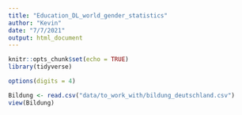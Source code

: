 ```yaml
---
title: "Education_DL_world_gender_statistics"
author: "Kevin"
date: "7/7/2021"
output: html_document
---
```


```r
knitr::opts_chunk$set(echo = TRUE)
library(tidyverse)
```


```r
options(digits = 4)

Bildung <- read.csv("data/to_work_with/bildung_deutschland.csv")
view(Bildung)
```



